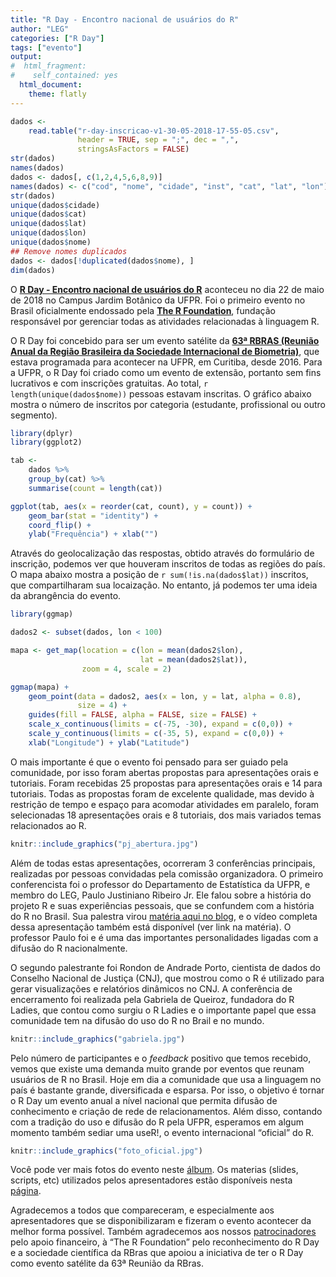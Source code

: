 ```yaml
---
title: "R Day - Encontro nacional de usuários do R"
author: "LEG"
categories: ["R Day"]
tags: ["evento"]
output:
#  html_fragment:
#    self_contained: yes
  html_document:
    theme: flatly
---
```


```r
dados <-
    read.table("r-day-inscricao-v1-30-05-2018-17-55-05.csv",
               header = TRUE, sep = ";", dec = ",",
               stringsAsFactors = FALSE)
str(dados)
names(dados)
dados <- dados[, c(1,2,4,5,6,8,9)]
names(dados) <- c("cod", "nome", "cidade", "inst", "cat", "lat", "lon")
str(dados)
unique(dados$cidade)
unique(dados$cat)
unique(dados$lat)
unique(dados$lon)
unique(dados$nome)
## Remove nomes duplicados
dados <- dados[!duplicated(dados$nome), ]
dim(dados)
```

O **[R Day - Encontro nacional de usuários do
R](http://rday.leg.ufpr.br/)** aconteceu no dia 22 de maio de 2018 no
Campus Jardim Botânico da UFPR. Foi o primeiro evento no Brasil
oficialmente endossado pela **[The R
Foundation](https://www.r-project.org/foundation/)**, fundação
responsável por gerenciar todas as atividades relacionadas à linguagem
R.

O R Day foi concebido para ser um evento satélite da **[63ª RBRAS (Reunião
Anual da Região Brasileira da Sociedade Internacional de
Biometria)](http://www.rbras.org.br/rbras63/)**, que
estava programada para acontecer na UFPR, em Curitiba, desde 2016. Para a UFPR, o R Day
foi criado como um evento de extensão, portanto sem fins
lucrativos e com inscrições gratuitas. Ao total,
`r length(unique(dados$nome))` pessoas estavam inscritas. O gráfico
abaixo mostra o número de inscritos por categoria (estudante,
profissional ou outro segmento).

```r
library(dplyr)
library(ggplot2)

tab <-
    dados %>%
    group_by(cat) %>%
    summarise(count = length(cat))

ggplot(tab, aes(x = reorder(cat, count), y = count)) +
    geom_bar(stat = "identity") +
    coord_flip() +
    ylab("Frequência") + xlab("")
```

Através do geolocalização das respostas, obtido através do
formulário de inscrição, podemos ver que houveram inscritos de todas as
regiões do país. O mapa abaixo mostra a posição de
`r sum(!is.na(dados$lat))` inscritos, que compartilharam sua locaização.
No entanto, já podemos ter uma ideia da abrangência do evento.

```r
library(ggmap)

dados2 <- subset(dados, lon < 100)

mapa <- get_map(location = c(lon = mean(dados2$lon),
                             lat = mean(dados2$lat)),
                zoom = 4, scale = 2)

ggmap(mapa) +
    geom_point(data = dados2, aes(x = lon, y = lat, alpha = 0.8),
               size = 4) +
    guides(fill = FALSE, alpha = FALSE, size = FALSE) +
    scale_x_continuous(limits = c(-75, -30), expand = c(0,0)) +
    scale_y_continuous(limits = c(-35, 5), expand = c(0,0)) +
    xlab("Longitude") + ylab("Latitude")
```

O mais importante é que o evento foi pensado para ser guiado pela comunidade, por isso
foram abertas propostas para apresentações orais e tutoriais. Foram
recebidas 25 propostas para apresentações orais e 14 para tutoriais.
Todas as propostas foram de excelente qualidade, mas devido à restrição
de tempo e espaço para acomodar atividades em paralelo, foram selecionadas 18 apresentações orais e 8 tutoriais, dos
mais variados temas relacionados ao R.

```r
knitr::include_graphics("pj_abertura.jpg")
```

Além de todas estas apresentações, ocorreram 3 conferências principais,
realizadas por pessoas convidadas pela comissão organizadora. O primeiro
conferencista foi o professor do Departamento de Estatística da UFPR, e
membro do LEG, Paulo Justiniano Ribeiro Jr. Ele falou sobre a
história do projeto R e suas experiências pessoais, que se confundem com
a história do R no Brasil. Sua palestra virou [matéria aqui no
blog](http://blog.leg.ufpr.br/archives/432), e o vídeo completa dessa
apresentação também está disponível (ver link na matéria). O professor
Paulo foi e é uma das importantes personalidades ligadas com a difusão
do R nacionalmente.

O segundo palestrante foi Rondon de Andrade Porto, cientista de dados do Conselho Nacional
de Justiça (CNJ), que mostrou como o R é utilizado para gerar
visualizações e relatórios dinâmicos no CNJ. A conferência de
encerramento foi realizada pela Gabriela de Queiroz, fundadora do R
Ladies, que contou como surgiu o R Ladies e o importante papel que essa
comunidade tem na difusão do uso do R no Brail e no mundo.

```r
knitr::include_graphics("gabriela.jpg")
```

Pelo número de participantes e o *feedback* positivo que temos recebido,
vemos que existe uma demanda muito grande por eventos que reunam usuários de R no
Brasil. Hoje em dia a comunidade que usa a linguagem no país é bastante grande,
diversificada e esparsa. Por isso, o objetivo é tornar o R Day um evento anual a
nível nacional que permita difusão de conhecimento e criação de rede de relacionamentos.
Além disso, contando com a tradição do uso e difusão do
R pela UFPR, esperamos em algum momento também sediar uma useR!, o
evento internacional "oficial" do R.

```r
knitr::include_graphics("foto_oficial.jpg")
```

Você pode ver mais fotos do evento neste
[álbum](https://www.facebook.com/media/set/?set=a.1010180265804681.1073741833.934474600041915&type=1&l=b06fdaad14).
Os materias (slides, scripts, etc) utilizados pelos apresentadores estão
disponíveis nesta [página](http://rday.leg.ufpr.br/materiais.html).

Agradecemos a todos que compareceram, e especialmente aos apresentadores
que se disponibilizaram e fizeram o evento acontecer da melhor forma
possível. Também agradecemos aos nossos
[patrocinadores](http://rday.leg.ufpr.br/apoio.html) pelo apoio
financeiro, à "The R Foundation" pelo reconhecimento do R Day e a
sociedade científica da RBras que apoiou a iniciativa de ter o R Day
como evento satélite da 63ª Reunião da RBras.
